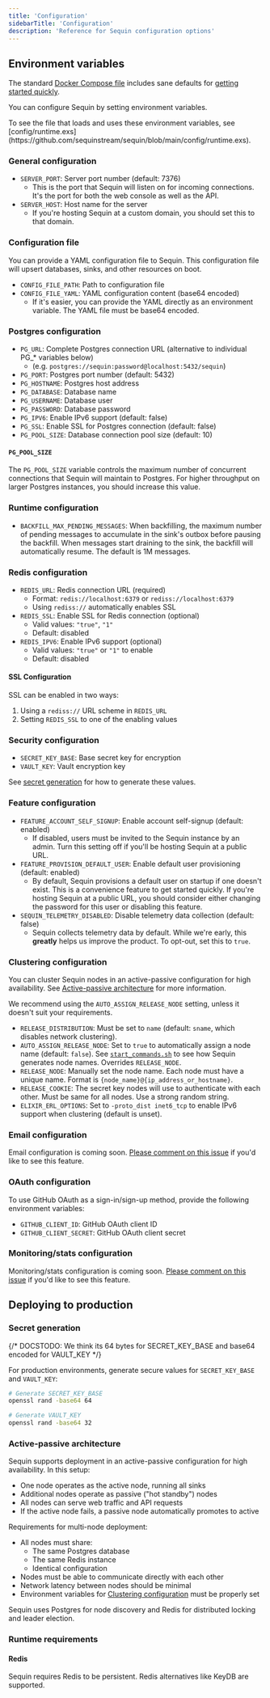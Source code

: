```yaml
---
title: 'Configuration'
sidebarTitle: 'Configuration'
description: 'Reference for Sequin configuration options'
---
```


## Environment variables

The standard [Docker Compose file](https://raw.githubusercontent.com/sequinstream/sequin/main/docker/docker-compose.yaml) includes sane defaults for [getting started quickly](/running-sequin).

You can configure Sequin by setting environment variables.

<Info>
  To see the file that loads and uses these environment variables, see [config/runtime.exs](https://github.com/sequinstream/sequin/blob/main/config/runtime.exs).
</Info>

### General configuration

- `SERVER_PORT`: Server port number (default: 7376)
  - This is the port that Sequin will listen on for incoming connections. It's the port for both the web console as well as the API.
- `SERVER_HOST`: Host name for the server
  - If you're hosting Sequin at a custom domain, you should set this to that domain.

### Configuration file

You can provide a YAML configuration file to Sequin. This configuration file will upsert databases, sinks, and other resources on boot.

- `CONFIG_FILE_PATH`: Path to configuration file
- `CONFIG_FILE_YAML`: YAML configuration content (base64 encoded)
  - If it's easier, you can provide the YAML directly as an environment variable. The YAML file must be base64 encoded.

### Postgres configuration

- `PG_URL`: Complete Postgres connection URL (alternative to individual PG_* variables below)
  - (e.g. `postgres://sequin:password@localhost:5432/sequin`)
- `PG_PORT`: Postgres port number (default: 5432)
- `PG_HOSTNAME`: Postgres host address
- `PG_DATABASE`: Database name
- `PG_USERNAME`: Database user
- `PG_PASSWORD`: Database password
- `PG_IPV6`: Enable IPv6 support (default: false)
- `PG_SSL`: Enable SSL for Postgres connection (default: false)
- `PG_POOL_SIZE`: Database connection pool size (default: 10)

#### `PG_POOL_SIZE`

The `PG_POOL_SIZE` variable controls the maximum number of concurrent connections that Sequin will maintain to Postgres. For higher throughput on larger Postgres instances, you should increase this value.

### Runtime configuration

- `BACKFILL_MAX_PENDING_MESSAGES`: When backfilling, the maximum number of pending messages to accumulate in the sink's outbox before pausing the backfill. When messages start draining to the sink, the backfill will automatically resume. The default is 1M messages.

### Redis configuration

- `REDIS_URL`: Redis connection URL (required)
  - Format: `redis://localhost:6379` or `rediss://localhost:6379`
  - Using `rediss://` automatically enables SSL
- `REDIS_SSL`: Enable SSL for Redis connection (optional)
  - Valid values: `"true"`, `"1"`
  - Default: disabled
- `REDIS_IPV6`: Enable IPv6 support (optional)
  - Valid values: `"true"` or `"1"` to enable
  - Default: disabled

#### SSL Configuration

SSL can be enabled in two ways:

1. Using a `rediss://` URL scheme in `REDIS_URL`
2. Setting `REDIS_SSL` to one of the enabling values

### Security configuration

- `SECRET_KEY_BASE`: Base secret key for encryption
- `VAULT_KEY`: Vault encryption key

See [secret generation](#secret-generation) for how to generate these values.

### Feature configuration

- `FEATURE_ACCOUNT_SELF_SIGNUP`: Enable account self-signup (default: enabled)
  - If disabled, users must be invited to the Sequin instance by an admin. Turn this setting off if you'll be hosting Sequin at a public URL.
- `FEATURE_PROVISION_DEFAULT_USER`: Enable default user provisioning (default: enabled)
  - By default, Sequin provisions a default user on startup if one doesn't exist. This is a convenience feature to get started quickly. If you're hosting Sequin at a public URL, you should consider either changing the password for this user or disabling this feature.
- `SEQUIN_TELEMETRY_DISABLED`: Disable telemetry data collection (default: false)
  - Sequin collects telemetry data by default. While we're early, this **greatly** helps us improve the product. To opt-out, set this to `true`.

### Clustering configuration

You can cluster Sequin nodes in an active-passive configuration for high availability. See [Active-passive architecture](#active-passive-architecture) for more information.

We recommend using the `AUTO_ASSIGN_RELEASE_NODE` setting, unless it doesn't suit your requirements.

- `RELEASE_DISTRIBUTION`: Must be set to `name` (default: `sname`, which disables network clustering).
- `AUTO_ASSIGN_RELEASE_NODE`: Set to `true` to automatically assign a node name (default: `false`). See [`start_commands.sh`](https://github.com/sequinstream/sequin/blob/main/scripts/start_commands.sh) to see how Sequin generates node names. Overrides `RELEASE_NODE`.
- `RELEASE_NODE`: Manually set the node name. Each node must have a unique name. Format is `{node_name}@{ip_address_or_hostname}`.
- `RELEASE_COOKIE`: The secret key nodes will use to authenticate with each other. Must be same for all nodes. Use a strong random string.
- `ELIXIR_ERL_OPTIONS`: Set to `-proto_dist inet6_tcp` to enable IPv6 support when clustering (default is unset).

### Email configuration

Email configuration is coming soon. [Please comment on this issue](https://github.com/sequinstream/sequin/issues/579) if you'd like to see this feature.

### OAuth configuration

To use GitHub OAuth as a sign-in/sign-up method, provide the following environment variables:

- `GITHUB_CLIENT_ID`: GitHub OAuth client ID
- `GITHUB_CLIENT_SECRET`: GitHub OAuth client secret

### Monitoring/stats configuration

Monitoring/stats configuration is coming soon. [Please comment on this issue](https://github.com/sequinstream/sequin/issues/580) if you'd like to see this feature.

## Deploying to production

### Secret generation

{/* DOCSTODO: We think its 64 bytes for SECRET_KEY_BASE and base64 encoded for VAULT_KEY */}

For production environments, generate secure values for `SECRET_KEY_BASE` and `VAULT_KEY`:

```bash
# Generate SECRET_KEY_BASE
openssl rand -base64 64

# Generate VAULT_KEY
openssl rand -base64 32
```

### Active-passive architecture

Sequin supports deployment in an active-passive configuration for high availability. In this setup:

- One node operates as the active node, running all sinks
- Additional nodes operate as passive ("hot standby") nodes
- All nodes can serve web traffic and API requests
- If the active node fails, a passive node automatically promotes to active

Requirements for multi-node deployment:

- All nodes must share:
  - The same Postgres database
  - The same Redis instance
  - Identical configuration
- Nodes must be able to communicate directly with each other
- Network latency between nodes should be minimal
- Environment variables for [Clustering configuration](#clustering-configuration) must be properly set

Sequin uses Postgres for node discovery and Redis for distributed locking and leader election.
### Runtime requirements

#### Redis

Sequin requires Redis to be persistent. Redis alternatives like KeyDB are supported.
